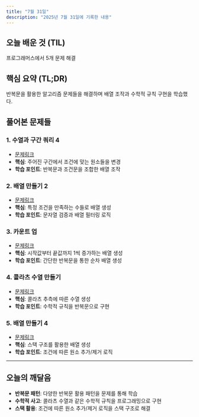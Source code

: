 ```yaml
---
title: "7월 31일"
description: "2025년 7월 31일에 기록한 내용"
---
```


## 오늘 배운 것 (TIL)

프로그래머스에서 5개 문제 해결

## 핵심 요약 (TL;DR)

반복문을 활용한 알고리즘 문제들을 해결하며 배열 조작과 수학적 규칙 구현을 학습했다.

## 풀어본 문제들

### 1. 수열과 구간 쿼리 4

- [문제링크](https://school.programmers.co.kr/learn/courses/30/lessons/181922)
- **핵심**: 주어진 구간에서 조건에 맞는 원소들을 변경
- **학습 포인트**: 반복문과 조건문을 조합한 배열 조작

### 2. 배열 만들기 2

- [문제링크](https://school.programmers.co.kr/learn/courses/30/lessons/181921)
- **핵심**: 특정 조건을 만족하는 수들로 배열 생성
- **학습 포인트**: 문자열 검증과 배열 필터링 로직

### 3. 카운트 업

- [문제링크](https://school.programmers.co.kr/learn/courses/30/lessons/181920)
- **핵심**: 시작값부터 끝값까지 1씩 증가하는 배열 생성
- **학습 포인트**: 간단한 반복문을 통한 순차 배열 생성

### 4. 콜라츠 수열 만들기

- [문제링크](https://school.programmers.co.kr/learn/courses/30/lessons/181919)
- **핵심**: 콜라츠 추측에 따른 수열 생성
- **학습 포인트**: 수학적 규칙을 반복문으로 구현

### 5. 배열 만들기 4

- [문제링크](https://school.programmers.co.kr/learn/courses/30/lessons/181918)
- **핵심**: 스택 구조를 활용한 배열 생성
- **학습 포인트**: 조건에 따른 원소 추가/제거 로직

---

## 오늘의 깨달음

- **반복문 패턴**: 다양한 반복문 활용 패턴을 문제를 통해 학습
- **수학적 사고**: 콜라츠 수열과 같은 수학적 규칙을 프로그래밍으로 구현
- **스택 활용**: 조건에 따른 원소 추가/제거 로직을 스택 구조로 해결
